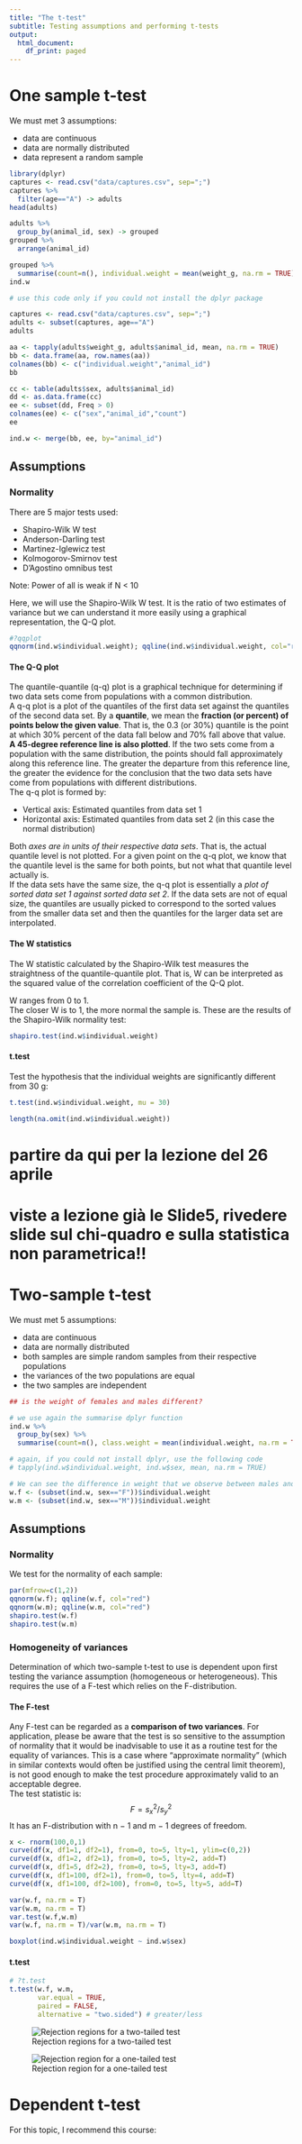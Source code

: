 ```yaml
---
title: "The t-test"
subtitle: Testing assumptions and performing t-tests
output:
  html_document:
    df_print: paged
---
```


# One sample t-test

We must met 3 assumptions:

* data are continuous
* data are normally distributed
* data represent a random sample

```r
library(dplyr)
captures <- read.csv("data/captures.csv", sep=";")
captures %>% 
  filter(age=="A") -> adults
head(adults)
```

```r
adults %>% 
  group_by(animal_id, sex) -> grouped
grouped %>% 
  arrange(animal_id)
```


```r
grouped %>% 
  summarise(count=n(), individual.weight = mean(weight_g, na.rm = TRUE)) -> ind.w
ind.w
```

```r

# use this code only if you could not install the dplyr package

captures <- read.csv("data/captures.csv", sep=";")
adults <- subset(captures, age=="A")
adults

aa <- tapply(adults$weight_g, adults$animal_id, mean, na.rm = TRUE)
bb <- data.frame(aa, row.names(aa))
colnames(bb) <- c("individual.weight","animal_id")
bb

cc <- table(adults$sex, adults$animal_id)
dd <- as.data.frame(cc)
ee <- subset(dd, Freq > 0)
colnames(ee) <- c("sex","animal_id","count")
ee

ind.w <- merge(bb, ee, by="animal_id")
```


## Assumptions

### Normality

There are 5 major tests used:

* Shapiro-Wilk W test
* Anderson-Darling test
* Martinez-Iglewicz test
* Kolmogorov-Smirnov test
* D'Agostino omnibus test

Note: Power of all is weak if N < 10

Here, we will use the Shapiro-Wilk W test. It is the ratio of two estimates of variance but we can understand it more easily using a graphical representation, the Q-Q plot.   

```r

#?qqplot
qqnorm(ind.w$individual.weight); qqline(ind.w$individual.weight, col="red")

```

#### The Q-Q plot

The quantile-quantile (q-q) plot is a graphical technique for determining if two data sets come from populations with a common distribution.   
A q-q plot is a plot of the quantiles of the first data set against the quantiles of the second data set. By a **quantile**, we mean the **fraction (or percent) of points below the given value**. That is, the 0.3 (or 30%) quantile is the point at which 30% percent of the data fall below and 70% fall above that value.   
**A 45-degree reference line is also plotted**. If the two sets come from a population with the same distribution, the points should fall approximately along this reference line. The greater the departure from this reference line, the greater the evidence for the conclusion that the two data sets have come from populations with different distributions.   
The q-q plot is formed by:

* Vertical axis: Estimated quantiles from data set 1
* Horizontal axis: Estimated quantiles from data set 2 (in this case the normal distribution)

Both *axes are in units of their respective data sets*. That is, the actual quantile level is not plotted. For a given point on the q-q plot, we know that the quantile level is the same for both points, but not what that quantile level actually is.   
If the data sets have the same size, the q-q plot is essentially a *plot of sorted data set 1 against sorted data set 2*. If the data sets are not of equal size, the quantiles are usually picked to correspond to the sorted values from the smaller data set and then the quantiles for the larger data set are interpolated.


#### The W statistics

The W statistic calculated by the Shapiro-Wilk test measures the straightness of the quantile-quantile plot. That is, W can be interpreted as the squared value of the correlation coefficient of the Q-Q plot.

W ranges from 0 to 1.    
The closer W is to 1, the more normal the sample is.
These are the results of the Shapiro-Wilk normality test:

```r

shapiro.test(ind.w$individual.weight)

```

#### t.test

Test the hypothesis that the individual weights are significantly different from 30 g:


```r
t.test(ind.w$individual.weight, mu = 30)
```


```r
length(na.omit(ind.w$individual.weight))
```

# partire da qui per la lezione del 26 aprile
# viste a lezione già le Slide5, rivedere slide sul chi-quadro e sulla statistica non parametrica!!


# Two-sample t-test

We must met 5 assumptions:

* data are continuous
* data are normally distributed
* both samples are simple random samples from their respective populations
* the variances of the two populations are equal
* the two samples are independent


```r
## is the weight of females and males different?

# we use again the summarise dplyr function
ind.w %>% 
  group_by(sex) %>% 
  summarise(count=n(), class.weight = mean(individual.weight, na.rm = TRUE))

# again, if you could not install dplyr, use the following code
# tapply(ind.w$individual.weight, ind.w$sex, mean, na.rm = TRUE)

# We can see the difference in weight that we observe between males and females
w.f <- (subset(ind.w, sex=="F"))$individual.weight
w.m <- (subset(ind.w, sex=="M"))$individual.weight
```


## Assumptions

### Normality

We test for the normality of each sample:

```r

par(mfrow=c(1,2))
qqnorm(w.f); qqline(w.f, col="red")
qqnorm(w.m); qqline(w.m, col="red")
shapiro.test(w.f)
shapiro.test(w.m)

```


### Homogeneity of variances

Determination of which two-sample t-test to use is dependent upon first testing the variance assumption (homogeneous or heterogeneous). This requires the use of a F-test which relies on the F-distribution.

#### The F-test

Any F-test can be regarded as a **comparison of two variances**. For application, please be aware that the test is so sensitive to the assumption of normality that it would be inadvisable to use it as a routine test for the equality of variances. This is a case where "approximate normality" (which in similar contexts would often be justified using the central limit theorem), is not good enough to make the test procedure approximately valid to an acceptable degree.   
The test statistic is:
$$ F = s^2_x/s^2_y $$
It has an F-distribution with n − 1 and m − 1 degrees of freedom.

```r
x <- rnorm(100,0,1)
curve(df(x, df1=1, df2=1), from=0, to=5, lty=1, ylim=c(0,2))
curve(df(x, df1=2, df2=1), from=0, to=5, lty=2, add=T)
curve(df(x, df1=5, df2=2), from=0, to=5, lty=3, add=T)
curve(df(x, df1=100, df2=1), from=0, to=5, lty=4, add=T)
curve(df(x, df1=100, df2=100), from=0, to=5, lty=5, add=T)
```


```r

var(w.f, na.rm = T)
var(w.m, na.rm = T)
var.test(w.f,w.m)
var(w.f, na.rm = T)/var(w.m, na.rm = T)

boxplot(ind.w$individual.weight ~ ind.w$sex)

```

#### t.test

```r
# ?t.test
t.test(w.f, w.m,
       var.equal = TRUE,
       paired = FALSE, 
       alternative = "two.sided") # greater/less
```

![Rejection regions for a two-tailed test](https://www.gironi.it/blog/wp-content/uploads/2018/11/due-code.gif)

![Rejection region for a one-tailed test](https://www.gironi.it/blog/wp-content/uploads/2018/11/una-coda.gif)




# Dependent t-test

For this topic, I recommend this course: 


